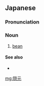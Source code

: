 ==Japanese==
{{ja-kanjitab|いん|げん|yomi=o}}

===Pronunciation===
{{ja-pron|いんげん|y=o}}

===Noun===
{{ja-noun|いんげん}}

# [[bean]]

====See also====
* {{l/ja|豆}}

[[mg:隠元]]